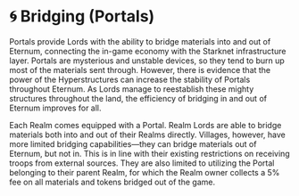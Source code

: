 
# 🌀 Bridging (Portals)

Portals provide Lords with the ability to bridge materials into and out of Eternum, connecting the in-game economy with
the Starknet infrastructure layer. Portals are mysterious and unstable devices, so they tend to burn up most of the
materials sent through. However, there is evidence that the power of the Hyperstructures can increase the stability of
Portals throughout Eternum. As Lords manage to reestablish these mighty structures throughout the land, the efficiency
of bridging in and out of Eternum improves for all.

<EfficiencyTable />

Each Realm comes equipped with a Portal. Realm Lords are able to bridge materials both into and out of their Realms
directly. Villages, however, have more limited bridging capabilities—they can bridge materials out of Eternum, but not
in. This is in line with their existing restrictions on receiving troops from external sources. They are also limited to
utilizing the Portal belonging to their parent Realm, for which the Realm owner collects a 5% fee on all materials and
tokens bridged out of the game.
